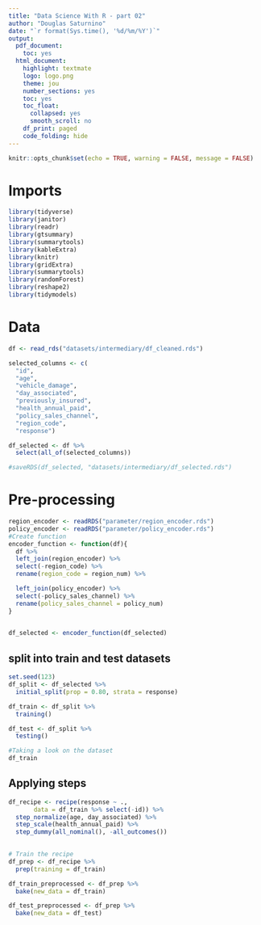 ```yaml
---
title: "Data Science With R - part 02"
author: "Douglas Saturnino"
date: "`r format(Sys.time(), '%d/%m/%Y')`"
output:
  pdf_document:
    toc: yes
  html_document:
    highlight: textmate
    logo: logo.png
    theme: jou
    number_sections: yes
    toc: yes
    toc_float:
      collapsed: yes
      smooth_scroll: no
    df_print: paged
    code_folding: hide
---
```


```r
knitr::opts_chunk$set(echo = TRUE, warning = FALSE, message = FALSE)
```

# Imports

```r
library(tidyverse)
library(janitor)
library(readr)
library(gtsummary)
library(summarytools)
library(kableExtra)
library(knitr)
library(gridExtra)
library(summarytools)
library(randomForest)
library(reshape2)
library(tidymodels)
```

# Data

```r
df <- read_rds("datasets/intermediary/df_cleaned.rds")

selected_columns <- c(
  "id",
  "age", 
  "vehicle_damage", 
  "day_associated",
  "previously_insured",
  "health_annual_paid", 
  "policy_sales_channel",
  "region_code",
  "response")

df_selected <- df %>% 
  select(all_of(selected_columns))

#saveRDS(df_selected, "datasets/intermediary/df_selected.rds")
```

# Pre-processing

```r

region_encoder <- readRDS("parameter/region_encoder.rds")
policy_encoder <- readRDS("parameter/policy_encoder.rds")
#Create function
encoder_function <- function(df){
  df %>% 
  left_join(region_encoder) %>% 
  select(-region_code) %>% 
  rename(region_code = region_num) %>% 

  left_join(policy_encoder) %>% 
  select(-policy_sales_channel) %>% 
  rename(policy_sales_channel = policy_num)
}
  
```

```r
df_selected <- encoder_function(df_selected)
```

## split into train and test datasets

```r
set.seed(123)
df_split <- df_selected %>% 
  initial_split(prop = 0.80, strata = response)

df_train <- df_split %>% 
  training()

df_test <- df_split %>% 
  testing()

#Taking a look on the dataset
df_train
```

## Applying steps

```r
df_recipe <- recipe(response ~ .,
       data = df_train %>% select(-id)) %>% 
  step_normalize(age, day_associated) %>% 
  step_scale(health_annual_paid) %>% 
  step_dummy(all_nominal(), -all_outcomes())
  
```

```r
# Train the recipe 
df_prep <- df_recipe %>% 
  prep(training = df_train)

df_train_preprocessed <- df_prep %>% 
  bake(new_data = df_train)

df_test_preprocessed <- df_prep %>% 
  bake(new_data = df_test)
```

# 
